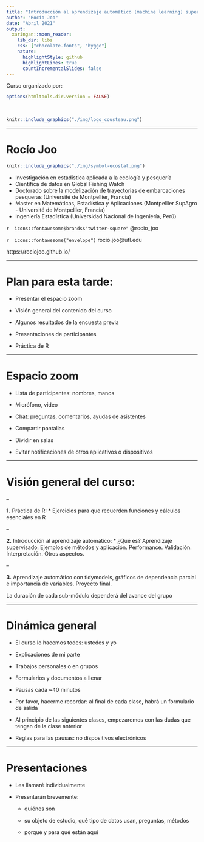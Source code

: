 ```yaml
---
title: "Introducción al aprendizaje automático (machine learning) supervisado en ecología"
author: "Rocío Joo"
date: "Abril 2021"
output:
  xaringan::moon_reader:
    lib_dir: libs
    css: ["chocolate-fonts", "hygge"]
    nature:
      highlightStyle: github
      highlightLines: true
      countIncrementalSlides: false
---
```


Curso organizado por:

```r
options(htmltools.dir.version = FALSE)
```

<br>

```r
knitr::include_graphics("./img/logo_cousteau.png")
```

---

# Rocío Joo

```r
knitr::include_graphics("./img/symbol-ecostat.png")
```

 * Investigación en estadística aplicada a la ecología y pesquería
 * Científica de datos en Global Fishing Watch
 * Doctorado sobre la modelización de trayectorias de embarcaciones pesqueras (Université de Montpellier, Francia)
 * Master en Matemáticas, Estadística y Aplicaciones (Montpellier SupAgro - Université de Montpellier, Francia)
 * Ingeniería Estadística (Universidad Nacional de Ingeniería, Perú)
 
`r  icons::fontawesome$brands$"twitter-square"`  @rocio_joo

`r  icons::fontawesome("envelope")`  rocio.joo@ufl.edu

https://rociojoo.github.io/

---

# Plan para esta tarde:

* Presentar el espacio zoom

* Visión general del contenido del curso

* Algunos resultados de la encuesta previa

* Presentaciones de participantes

* Práctica de R

---

# Espacio zoom

* Lista de participantes: nombres, manos

* Micrófono, video

* Chat: preguntas, comentarios, ayudas de asistentes

* Compartir pantallas

* Dividir en salas

* Evitar notificaciones de otros aplicativos o dispositivos

---

# Visión general del curso:

--

**1.** Práctica de R: 
  * Ejercicios para que recuerden funciones y cálculos esenciales en R

--

**2.** Introducción al aprendizaje automático: 
  * ¿Qué es? Aprendizaje supervisado. Ejemplos de métodos y aplicación. 
  Performance. Validación. Interpretación. Otros aspectos.

--

**3.** Aprendizaje automático con tidymodels, gráficos de dependencia parcial e
importancia de variables. Proyecto final.


La duración de cada sub-módulo dependerá del avance del grupo

---

# Dinámica general

* El curso lo hacemos todes: ustedes y yo

* Explicaciones de mi parte

* Trabajos personales o en grupos

* Formularios y documentos a llenar

* Pausas cada ~40 minutos

* Por favor, hacerme recordar: al final de cada clase, habrá un formulario de salida

* Al principio de las siguientes clases, empezaremos con las dudas que tengan de la clase anterior

* Reglas para las pausas: no dispositivos electrónicos


---

# Presentaciones

* Les llamaré individualmente

* Presentarán brevemente: 

    * quiénes son 
    
    * su objeto de estudio, qué tipo de datos usan, preguntas, métodos
    
    * porqué y para qué están aquí

